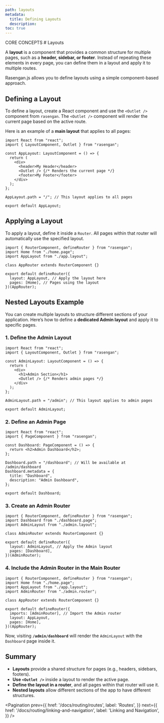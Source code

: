 ```yaml
---
path: layouts
metadata:
  title: Defining Layouts
  description:
toc: true
---
```



<span className="text-[12px] font-mono-regular text-foreground/60">
  CORE CONCEPTS
</span>
# Layouts

A **layout** is a component that provides a common structure for multiple pages, such as a **header, sidebar, or footer**. Instead of repeating these elements in every page, you can define them in a layout and apply it to multiple routes.

Rasengan.js allows you to define layouts using a simple component-based approach.


## Defining a Layout

To define a layout, create a React component and use the `<Outlet />` component from `rasengan`. The `<Outlet />` component will render the current page based on the active route.

Here is an example of a **main layout** that applies to all pages:

```tsx title="src/app/app.layout.tsx" showLineNumbers
import React from "react";
import { LayoutComponent, Outlet } from "rasengan";

const AppLayout: LayoutComponent = () => {
  return (
    <div>
      <header>My Header</header>
      <Outlet /> {/* Renders the current page */}
      <footer>My Footer</footer>
    </div>
  );
};

AppLayout.path = "/"; // This layout applies to all pages

export default AppLayout;
```

## Applying a Layout

To apply a layout, define it inside a `Router`. All pages within that router will automatically use the specified layout.

```tsx title="src/app/app.router.ts" showLineNumbers
import { RouterComponent, defineRouter } from "rasengan";
import Home from "./home.page";
import AppLayout from "./app.layout";

class AppRouter extends RouterComponent {}

export default defineRouter({
  layout: AppLayout, // Apply the layout here
  pages: [Home], // Pages using the layout
})(AppRouter);
```

## Nested Layouts Example

You can create multiple layouts to structure different sections of your application. Here’s how to define a **dedicated Admin layout** and apply it to specific pages.

### 1. Define the Admin Layout

```tsx title="src/app/admin.layout.tsx" showLineNumbers
import React from "react";
import { LayoutComponent, Outlet } from "rasengan";

const AdminLayout: LayoutComponent = () => {
  return (
    <div>
      <h1>Admin Section</h1>
      <Outlet /> {/* Renders admin pages */}
    </div>
  );
};

AdminLayout.path = "/admin"; // This layout applies to admin pages

export default AdminLayout;
```

### 2. Define an Admin Page

```tsx title="src/app/dashboard.page.tsx" showLineNumbers
import React from "react";
import { PageComponent } from "rasengan";

const Dashboard: PageComponent = () => {
  return <h2>Admin Dashboard</h2>;
};

Dashboard.path = "/dashboard"; // Will be available at /admin/dashboard
Dashboard.metadata = {
  title: "Dashboard",
  description: "Admin Dashboard",
};

export default Dashboard;
```

### 3. Create an Admin Router

```tsx title="src/app/admin.router.ts" showLineNumbers
import { RouterComponent, defineRouter } from "rasengan";
import Dashboard from "./dashboard.page";
import AdminLayout from "./admin.layout";

class AdminRouter extends RouterComponent {}

export default defineRouter({
  layout: AdminLayout, // Apply the Admin layout
  pages: [Dashboard],
})(AdminRouter);
```

### 4. Include the Admin Router in the Main Router

```tsx title="src/app/app.router.ts" showLineNumbers {9}
import { RouterComponent, defineRouter } from "rasengan";
import Home from "./home.page";
import AppLayout from "./app.layout";
import AdminRouter from "./admin.router";

class AppRouter extends RouterComponent {}

export default defineRouter({
  imports: [AdminRouter], // Import the Admin router
  layout: AppLayout,
  pages: [Home],
})(AppRouter);
```

Now, visiting **`/admin/dashboard`** will render the `AdminLayout` with the `Dashboard` page inside it.


## Summary

- **Layouts** provide a shared structure for pages (e.g., headers, sidebars, footers).
- **Use `<Outlet />`** inside a layout to render the active page.
- **Define the layout in a router**, and all pages within that router will use it.
- **Nested layouts** allow different sections of the app to have different structures.

<Pagination 
  prev={{
    href: '/docs/routing/routes',
    label: 'Routes',
  }}
  next={{
    href: '/docs/routing/linking-and-navigation',
    label: 'Linking and Navigation',
  }}
/>